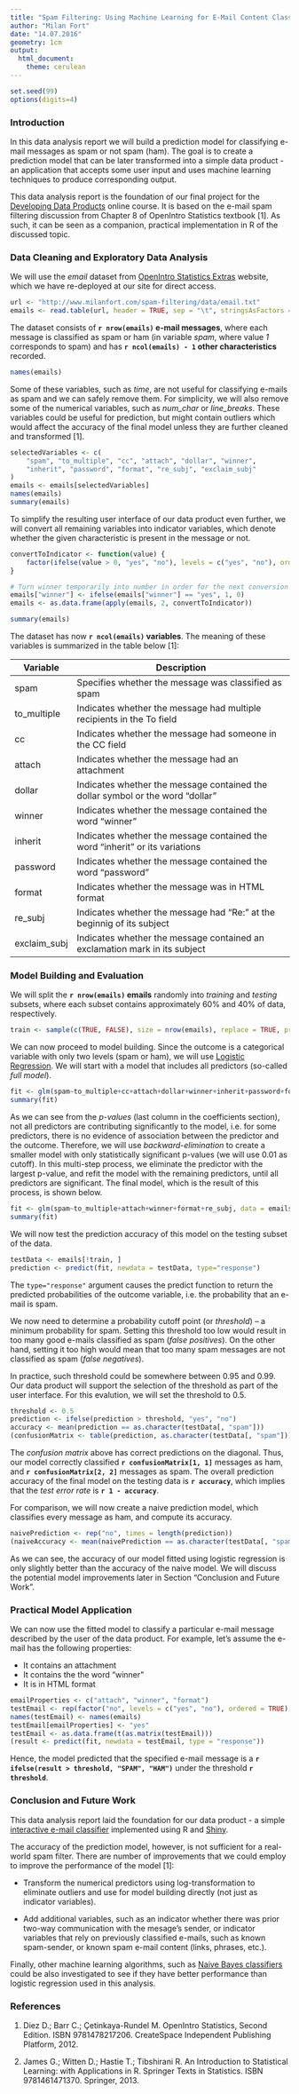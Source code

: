 ```yaml
---
title: "Spam Filtering: Using Machine Learning for E-Mail Content Classification"
author: "Milan Fort"
date: "14.07.2016"
geometry: 1cm
output:
  html_document:
    theme: cerulean
---
```


```r
set.seed(99)
options(digits=4)
```

### Introduction

In this data analysis report we will build a prediction model for classifying e-mail messages as spam or not spam (ham). The goal is to create a prediction model that can be later transformed into a simple data product - 
an application that accepts some user input and uses machine learning techniques to produce corresponding output.

This data analysis report is the foundation of our final project for the
[Developing Data Products](https://www.coursera.org/learn/data-products/) online course.
It is based on the e-mail spam filtering discussion from Chapter 8 of OpenIntro Statistics textbook [1].
As such, it can be seen as a companion, practical implementation in R of the discussed topic.

### Data Cleaning and Exploratory Data Analysis

We will use the *email* dataset from
[OpenIntro Statistics Extras](https://www.openintro.org/stat/extras.php) website, which we have re-deployed at our site for direct access.
```r
url <- "http://www.milanfort.com/spam-filtering/data/email.txt"
emails <- read.table(url, header = TRUE, sep = "\t", stringsAsFactors = FALSE)
```
The dataset consists of **`r nrow(emails)` e-mail messages**, where each message is classified
as spam or ham (in variable *spam*, where value *1* corresponds to spam) and 
has **`r ncol(emails) - 1` other characteristics** recorded.
```r
names(emails)
```
Some of these variables, such as *time*, are not useful for classifying e-mails as spam and we can safely remove them. For simplicity, we will also remove some of the numerical variables, such as *num_char* or *line_breaks*. These variables could be useful for prediction, but might contain outliers which would affect the accuracy of the final model unless they are further cleaned and transformed [1].
```r
selectedVariables <- c(
    "spam", "to_multiple", "cc", "attach", "dollar", "winner",
    "inherit", "password", "format", "re_subj", "exclaim_subj"
)
emails <- emails[selectedVariables]
names(emails)
summary(emails)
```
To simplify the resulting user interface of our data product even further,
we will convert all remaining variables into indicator variables, which denote
whether the given characteristic is present in the message or not.
```r
convertToIndicator <- function(value) {
    factor(ifelse(value > 0, "yes", "no"), levels = c("yes", "no"), ordered = TRUE)
}

# Turn winner temporarily into number in order for the next conversion to work properly
emails["winner"] <- ifelse(emails["winner"] == "yes", 1, 0)
emails <- as.data.frame(apply(emails, 2, convertToIndicator))

summary(emails)
```
The dataset has now **`r ncol(emails)` variables**. The meaning of these variables is summarized in the table below [1]:

Variable     | Description
--------     | -----------------------------------------------------------------
spam         | Specifies whether the message was classified as spam
to_multiple  | Indicates whether the message had multiple recipients in the To field
cc           | Indicates whether the message had someone in the CC field
attach       | Indicates whether the message had an attachment
dollar       | Indicates whether the message contained the dollar symbol or the word "dollar"
winner       | Indicates whether the message contained the word "winner"
inherit      | Indicates whether the message contained the word "inherit" or its variations
password     | Indicates whether the message contained the word "password"
format       | Indicates whether the message was in HTML format
re_subj      | Indicates whether the message had "Re:" at the beginnig of its subject
exclaim_subj | Indicates whether the message contained an exclamation mark in its subject


### Model Building and Evaluation

We will split the **`r nrow(emails)` emails** randomly into *training* and *testing* subsets, where each 
subset contains approximately 60% and 40% of data, respectively.
```r
train <- sample(c(TRUE, FALSE), size = nrow(emails), replace = TRUE, prob = c(0.6, 0.4))
```

We can now proceed to model building. Since the outcome is a categorical variable with only two levels
(spam or ham), we will use 
[Logistic Regression](https://en.wikipedia.org/wiki/Logistic_regression).
We will start with a model that includes all predictors (so-called *full model*).
```r
fit <- glm(spam~to_multiple+cc+attach+dollar+winner+inherit+password+format+re_subj+exclaim_subj, data = emails, family = binomial, subset = train)
summary(fit)
```
As we can see from the *p-values* (last column in the coefficients section), not all predictors are contributing significantly to the model, i.e. for some predictors, there is no evidence of association between the predictor and the outcome. Therefore, we will use *backward-elimination* to create a smaller model with only statistically significant p-values (we will use 0.01 as cutoff). In this multi-step process, we eliminate the predictor with the largest p-value, and refit the model with the remaining predictors, until all predictors are significant. The final model, which is the result of this process, is shown below.
```r
fit <- glm(spam~to_multiple+attach+winner+format+re_subj, data = emails, family = binomial, subset = train)
summary(fit)
```
We will now test the prediction accuracy of this model on the testing subset of the data.
```r
testData <- emails[!train, ]
prediction <- predict(fit, newdata = testData, type="response")
```
The `type="response"` argument causes the predict function to return the predicted probabilities of the outcome variable, i.e. the probability that an e-mail is spam.

We now need to determine a probability cutoff point (or *threshold*) -- a minimum probability for spam.
Setting this threshold too low would result in too many good e-mails classified as spam (*false positives*).
On the other hand, setting it too high would mean that too many spam messages are not classified as spam
(*false negatives*).

In practice, such threshold could be somewhere between 0.95 and 0.99. Our data product will support the selection of the threshold as part of the user interface.
For this evalution, we will set the threshold to 0.5.
```r
threshold <- 0.5
prediction <- ifelse(prediction > threshold, "yes", "no")
accuracy <- mean(prediction == as.character(testData[, "spam"]))
(confusionMatrix <- table(prediction, as.character(testData[, "spam"])))
```
The *confusion matrix* above has correct predictions on the diagonal. Thus, our model correctly
classified **`r confusionMatrix[1, 1]`** messages as ham, and **`r confusionMatrix[2, 2]`** messages as spam.
The overall prediction accuracy of the final model on the testing data is **`r accuracy`**,
which implies that the *test error rate* is **`r 1 - accuracy`**.

For comparison, we will now create a naive prediction model, which classifies every message as ham,
and compute its accuracy.
```r
naivePrediction <- rep("no", times = length(prediction))
(naiveAccuracy <- mean(naivePrediction == as.character(testData[, "spam"])))
```
As we can see, the accuracy of our model fitted using logistic regression is only slightly better than the accuracy of the naive model. We will discuss the potential model improvements later in Section "Conclusion and Future Work".


### Practical Model Application

We can now use the fitted model to classify a particular e-mail message described by the user of the data product. For example, let's assume the e-mail has the following properties:

* It contains an attachment
* It contains the the word "winner"
* It is in HTML format
```r
emailProperties <- c("attach", "winner", "format")
testEmail <- rep(factor("no", levels = c("yes", "no"), ordered = TRUE), ncol(emails))
names(testEmail) <- names(emails)
testEmail[emailProperties] <- "yes"
testEmail <- as.data.frame(t(as.matrix(testEmail)))
(result <- predict(fit, newdata = testEmail, type = "response"))
```
Hence, the model predicted that the specified e-mail message is a **`r ifelse(result > threshold, "SPAM", "HAM")`** under the threshold **`r threshold`**.


### Conclusion and Future Work

This data analysis report laid the foundation for our data product - 
a simple [interactive e-mail classifier](https://milanfort.shinyapps.io/spam-filtering/)
implemented using R and [Shiny](http://shiny.rstudio.com/).

The accuracy of the prediction model, however, is not sufficient for a real-world spam filter.
There are number of improvements that we could employ to improve the performance of the model [1]:

* Transform the numerical predictors using log-transformation to eliminate outliers and use
for model building directly (not just as indicator variables).

* Add additional variables, such as an indicator whether there was prior two-way communication with the mesage's sender, or indicator variables that rely on previously classified e-mails, such as known spam-sender,
or known spam e-mail content (links, phrases, etc.).

Finally, other machine learning algorithms, such as
[Naive Bayes classifiers](https://en.wikipedia.org/wiki/Naive_Bayes_classifier)
could be also investigated to see if they have better performance than logistic regression used in this analysis.


### References

1. Diez D.; Barr C.; Çetinkaya-Rundel M.
OpenIntro Statistics, Second Edition.
ISBN 9781478217206. CreateSpace Independent Publishing Platform, 2012.

2. James G.; Witten D.; Hastie T.; Tibshirani R. 
An Introduction to Statistical Learning: with Applications in R.
Springer Texts in Statistics. ISBN 9781461471370. Springer, 2013.
